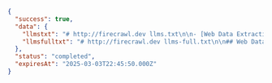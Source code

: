 ```json
{
  "success": true,
  "data": {
    "llmstxt": "# http://firecrawl.dev llms.txt\n\n- [Web Data Extraction Tool](https://www.firecrawl.dev/): ウェブサイトをLLM向けのクリーンなデータに手間なく変換します。\n- [Flexible Web Scraping Pricing](https://www.firecrawl.dev/pricing): ウェブスクレイピングとデータ抽出の柔軟な料金プラン。\n- [Web Scraping and AI](https://www.firecrawl.dev/blog): ウェブスクレイピングとAIに関するチュートリアルや記事をチェック…",
    "llmsfulltxt": "# http://firecrawl.dev llms-full.txt\n\n## Web Data Extraction Tool\n/extract のご紹介 — プロンプトでウェブデータを取得 [今すぐ試す](https://www.firecrawl.dev/extract)\n\n[💥年額プランで2か月無料](https://www.firecrawl.dev/pricing)…"
  },
  "status": "completed",
  "expiresAt": "2025-03-03T22:45:50.000Z"
}
```
